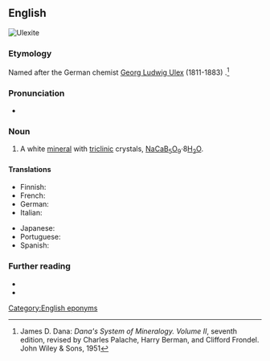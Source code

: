 ==English==
[[Image:Ulexite w-clay and realgar Hydrous sodium calcium borate Boron Kern County California 1866.jpg|thumb|Ulexite]]
{{wikipedia|lang=en}}

===Etymology===
Named after the German chemist [[w:de:Georg Ludwig Ulex|Georg Ludwig Ulex]] (1811-1883) {{suffix|en||ite}}.<ref>James D. Dana: ''Dana's System of Mineralogy. Volume II'', seventh edition, revised by Charles Palache, Harry Berman, and Clifford Frondel. John Wiley & Sons, 1951</ref>

===Pronunciation===
* {{IPA|en|/juˈlɛkˌsaɪt/|/ˈjuː.lɪkˌsaɪt/}}

===Noun===
{{en-noun}}

# {{lb|en|mineral}} A white [[mineral]] with [[triclinic]] crystals, [[sodium|Na]][[calcium|Ca]][[boron|B]]<sub>5</sub>[[oxygen|O]]<sub>9</sub>·8[[water|H<sub>2</sub>O]].

====Translations====
{{trans-top|mineral}}
* Finnish: {{t|fi|uleksiitti}}
* French: {{t|fr|ulexite|f}}
* German: {{t|de|Ulexit|m}}
* Italian: {{t|it|ulexite|f}}
{{trans-mid}}
* Japanese: {{t|ja|曹灰硼石|tr=そうかいほうせき, sōkaihōseki|sc=Jpan}}
* Portuguese: {{t|pt|ulexita|f}}
* Spanish: {{t|es|ulexita|f}}
{{trans-bottom}}

===Further reading===
* {{R:WebMineral}}
* {{R:mindat}}
<references/>

[[Category:English eponyms]]